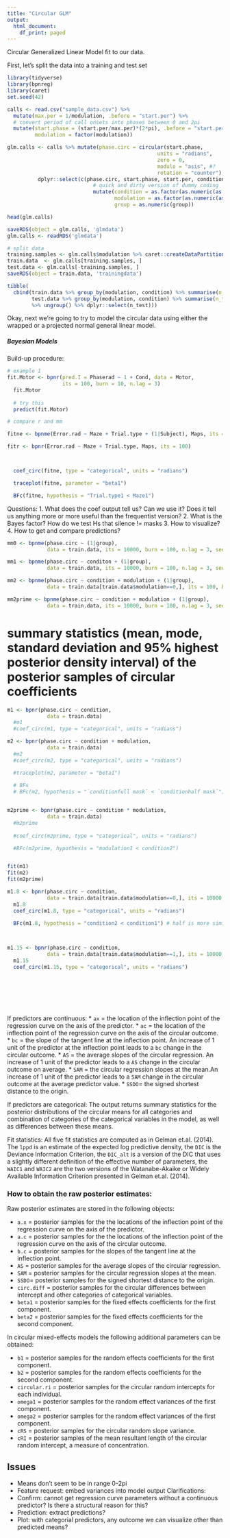 ```yaml
---
title: "Circular GLM"
output:
  html_document:
    df_print: paged
---
```


Circular Generalized Linear Model fit to our data.

First, let's split the data into a training and test set 
```r
library(tidyverse)
library(bpnreg)
library(caret)
set.seed(42)

calls <- read.csv("sample_data.csv") %>%
  mutate(max.per = 1/modulation, .before = "start.per") %>% 
  # convert period of call onsets into phases between 0 and 2pi
  mutate(start.phase = (start.per/max.per)*(2*pi), .before = "start.per",
         modulation = factor(modulation))

glm.calls <- calls %>% mutate(phase.circ = circular(start.phase, 
                                                 units = "radians", 
                                                 zero = 0, 
                                                 modulo = "asis", #?
                                                 rotation = "counter"), .after = start.phase) %>%
          dplyr::select(c(phase.circ, start.phase, start.per, condition, session, modulation, group)) %>%
                            # quick and dirty version of dummy coding
                            mutate(condition = as.factor(as.numeric(as.factor(condition))-1), 
                                   modulation = as.factor(as.numeric(as.factor(modulation))-1),
                                   group = as.numeric(group))

head(glm.calls)

saveRDS(object = glm.calls, 'glmdata')
glm.calls <- readRDS('glmdata')

# split data
training.samples <- glm.calls$modulation %>% caret::createDataPartition(p = 0.8, list = FALSE) 
train.data  <- glm.calls[training.samples, ] 
test.data <- glm.calls[-training.samples, ]
saveRDS(object = train.data, 'trainingdata')

tibble(
  cbind(train.data %>% group_by(modulation, condition) %>% summarise(n_train = length(phase.circ)),
        test.data %>% group_by(modulation, condition) %>% summarise(n_test = length(phase.circ)) 
        %>% ungroup() %>% dplyr::select(n_test)))


```

Okay, next we're going to try to model the circular data using either the wrapped 
or a projected normal general linear model.


##### Bayesian Models
Build-up procedure:

```r
# example 1
fit.Motor <- bpnr(pred.I = Phaserad ~ 1 + Cond, data = Motor,
                  its = 100, burn = 10, n.lag = 3)
  fit.Motor
  
  # try this
  predict(fit.Motor)

# compare r and mm

fitne <- bpnme(Error.rad ~ Maze + Trial.type + (1|Subject), Maps, its = 100)

fitr <- bpnr(Error.rad ~ Maze + Trial.type, Maps, its = 100)



  coef_circ(fitne, type = "categorical", units = "radians")

  traceplot(fitne, parameter = "beta1")

  BFc(fitne, hypothesis = "Trial.type1 < Maze1")

```
Questions: 
1. What does the coef output tell us? Can we use it? Does it tell us anything more or more useful than the frequentist version?
2. What is the Bayes factor? How do we test Hs that silence != masks
3. How to visualize?
4. How to get and compare predictions?

```r
mm0 <- bpnme(phase.circ ~ (1|group), 
             data = train.data, its = 10000, burn = 100, n.lag = 3, seed = 42)

mm1 <- bpnme(phase.circ ~ conditon + (1|group), 
             data = train.data, its = 10000, burn = 100, n.lag = 3, seed = 42)

mm2 <- bpnme(phase.circ ~ condition + modulation + (1|group), 
             data = train.data[train.data$modulation==0,], its = 100, burn = 100, n.lag = 3, seed = 42)

mm2prime <- bpnme(phase.circ ~ condition + modulation + (1|group), 
             data = train.data, its = 10000, burn = 100, n.lag = 3, seed = 42)
```

# summary statistics (mean, mode, standard deviation and 95% highest posterior density interval) of the posterior samples of circular coefficients
```r
m1 <- bpnr(phase.circ ~ condition,
             data = train.data)
  #m1
  #coef_circ(m1, type = "categorical", units = "radians")

m2 <- bpnr(phase.circ ~ condition + modulation,
             data = train.data)
  #m2 
  #coef_circ(m2, type = "categorical", units = "radians")

  #traceplot(m2, parameter = "beta1")
  
  # BFs
  # BFc(m2, hypothesis = "`conditionfull mask` < `conditionhalf mask`")


m2prime <- bpnr(phase.circ ~ condition * modulation,
             data = train.data)
  #m2prime
  
  #coef_circ(m2prime, type = "categorical", units = "radians")

  #BFc(m2prime, hypothesis = "modulation1 < condition2")


fit(m1)
fit(m2)
fit(m2prime)

m1.8 <- bpnr(phase.circ ~ condition,
             data = train.data[train.data$modulation==0,], its = 10000, burn = 750, n.lag = 3, seed = 42)
  m1.8
  coef_circ(m1.8, type = "categorical", units = "radians")

  BFc(m1.8, hypothesis = "condition2 < condition1") # half is more similar to silence than full is 


  
m1.15 <- bpnr(phase.circ ~ condition,
             data = train.data[train.data$modulation==1,], its = 10000, burn = 750, n.lag = 3, seed = 42)
  m1.15
  coef_circ(m1.15, type = "categorical", units = "radians")
  
  
  
  
  
  
```
If predictors are continuous:
* `ax` = the location of the inflection point of the regression curve on the axis of the predictor.
* `ac` = the location of the inflection point of the regression curve on the axis of the circular outcome.
* `bc` = the slope of the tangent line at the inflection point. An increase of 1 unit of the predictor at the inflection point leads to a `bc` change in the circular outcome.
* `AS` = the average slopes of the circular regression. An increase of 1 unit of the predictor leads to a `AS` change in the circular outcome on average.
* `SAM` = the circular regression slopes at the mean.An increase of 1 unit of the predictor leads to a `SAM` change in the circular outcome at the average predictor value.
* `SSDO`= the signed shortest distance to the origin.

If predictors are categorical:
The output returns summary statistics for the posterior distributions of the circular means for all categories and combination of categories of the categorical variables in the model, as well as differences between these means. 


Fit statistics:
All five fit statistics are computed as in Gelman et.al. (2014). The `lppd` is
an estimate of the expected log predictive density, the `DIC` is the Deviance
Information Criterion, the `DIC_alt` is a version of the DIC that uses a
slightly different definition of the effective number of parameters, the `WAIC1`
and `WAIC2` are the two versions of the Watanabe-Akaike or Widely Available
Information Criterion presented in Gelman et.al. (2014).

### How to obtain the raw posterior estimates:

Raw posterior estimates are stored in the following objects:

* `a.x` = posterior samples for the the locations of the inflection point of the regression curve on the axis of the predictor.
* `a.c` = posterior samples for the the locations of the inflection point of the regression curve on the axis of the circular outcome.
* `b.c` = posterior samples for the slopes of the tangent line at the inflection point. 
* `AS` = posterior samples for the average slopes of the circular regression.
* `SAM` = posterior samples for the circular regression slopes at the mean.
* `SSDO`= posterior samples for the signed shortest distance to the origin.
* `circ.diff` = posterior samples for the circular differences between intercept and other categories of categorical variables.
* `beta1` = posterior samples for the fixed effects coefficients for the first component.
* `beta2` = posterior samples for the fixed effects coefficients for the second component.

In circular mixed-effects models the following additional parameters can be obtained:

* `b1` = posterior samples for the random effects coefficients for the first component.
* `b2` = posterior samples for the random effects coefficients for the second component.
* `circular.ri` = posterior samples for the circular random intercepts for each individual.
* `omega1` = posterior samples for the random effect variances of the first component.
* `omega2` = posterior samples for the random effect variances of the first component.
* `cRS` = posterior samples for the circular random slope variance.
* `cRI` = posterior samples of the mean resultant length of the circular random intercept, a measure of concentration. 


## Issues

- Means don't seem to be in range 0-2pi
- Feature request: embed variances into model output
Clarifications:
- Confirm: cannot get regression curve parameters without a continuous predictor? Is there a structural reason for this? 
- Prediction: extract predictions?
- Plot: with categorial predictors, any outcome we can visualize other than predicted means?

